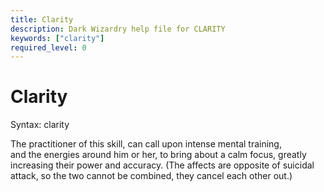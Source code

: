```yaml
---
title: Clarity
description: Dark Wizardry help file for CLARITY
keywords: ["clarity"]
required_level: 0
---
```


# Clarity

Syntax: clarity  

The practitioner of this skill, can call upon intense mental training,  
and the energies around him or her, to bring about a calm focus, greatly  
increasing their power and accuracy.  (The affects are opposite of suicidal  
attack, so the two cannot be combined, they cancel each other out.)